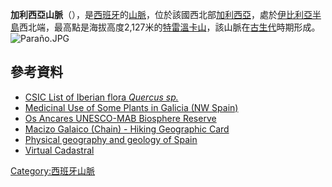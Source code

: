 {{Infobox mountain range
|name=加利西亞山脈
|other_name=''Macizo Galaico''
|photo=Manzaneda invierno.jpg
|photo_caption={{link-es|曼萨内达峰|Cabeza de Manzaneda}}冬景
|highest=[[特雷溫卡山|特雷溫卡山]]
|elevation_m=2127
| coordinates = {{Coord|42|14|33|N|6|47|45|W|display=it}}
|country=[[西班牙|西班牙]]|country1=
|state_type=
|region=[[加利西亞_(西班牙)|加利西亞]]
|region1=[[卡斯蒂利亚-莱昂|卡斯蒂利亚-莱昂]]
|region2=
|region3=
|region4=
|region5=
|border=| border1=
|geology=[[片岩|片岩]] | geology1=[[片麻岩|片麻岩]]| geology2=[[花崗岩|花崗岩]]| geology3=[[slate|slate]]
| period=[[古生代|古生代]] | orogeny=[[华力西造山运动|华力西造山运动]]
|area_km2= | length_km=| length_orientation=
|width_km= | width_orientation=
| range_lat_d=42|range_lat_m=30|range_lat_s=|range_lat_NS=N
| range_long_d=8|range_long_m=6|range_long_s=|range_long_EW=W
| map_image=Galicia Topo.svg
| map_caption=[[加利西亞_(西班牙)|加利西亞]]自治区地形图
}}
'''加利西亞山脈'''（{{lang-es|Macizo Galaico-Leonés}}），是[[西班牙|西班牙]]的[[山脈|山脈]]，位於該國西北部[[加利西亞_(西班牙)|加利西亞]]，處於[[伊比利亞半島|伊比利亞半島]]西北端，最高點是海拔高度2,127米的[[特雷溫卡山|特雷溫卡山]]，該山脈在[[古生代|古生代]]時期形成。
[[Image:Paraño.JPG|thumb]]
{{Gallery
|width=195
|lines=4
|File:Plegamiento de Campodola Leixazós en la Sierra do Caurel.JPG
|File:Pico Sacro Galicia 001.jpg
|File:Montañas en Verín.jpg
|File:Serra do Faro de Avión.jpg
}}

==參考資料==
*[http://www.rjb.csic.es/floraiberica/PHP/cientificos_.php?rgen=Quercus CSIC List of Iberian flora ''Quercus sp.'']{{Wayback|url=http://www.rjb.csic.es/floraiberica/PHP/cientificos_.php?rgen=Quercus |date=20080314205325 }}
*[http://wwwlib.teiep.gr/images/stories/acta/Acta%20629/629_8.pdf Medicinal Use of Some Plants in Galicia (NW Spain)]{{Wayback|url=http://wwwlib.teiep.gr/images/stories/acta/Acta%20629/629_8.pdf |date=20140714202143 }}
*[http://www.protectedplanet.net/sites/902999  Os Ancares UNESCO-MAB Biosphere Reserve]{{Wayback|url=http://www.protectedplanet.net/sites/902999 |date=20140714190345 }}
*[http://www.senderisme.com/terrfile.aspx?idioma=en-IE&idterr=332 Macizo Galaico (Chain) - Hiking Geographic Card]{{Wayback|url=http://www.senderisme.com/terrfile.aspx?idioma=en-IE&idterr=332 |date=20140714182644 }}
*[http://www.iberianature.com/material/spaingeology.html Physical geography and geology of Spain]{{Wayback|url=http://www.iberianature.com/material/spaingeology.html |date=20050223101339 }}
*[https://web.archive.org/web/20080509082543/http://www.maps.data-spain.com/cadastral/ Virtual Cadastral]

{{Spain-geo-stub}}
{{Mountain ranges of Spain}}
[[Category:西班牙山脈|Category:西班牙山脈]]